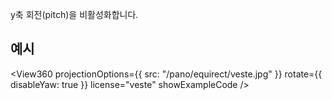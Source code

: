 
<OptionDescriptor type="boolean" defaultVal="false" added="4.0.0" />

y축 회전(pitch)을 비활성화합니다.

## 예시
<View360
  projectionOptions={{
    src: "/pano/equirect/veste.jpg"
  }}
  rotate={{
    disableYaw: true
  }}
  license="veste"
  showExampleCode />
